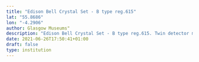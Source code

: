 ```yaml
---
title: "Edison Bell Crystal Set - B type reg.615"
lat: "55.8686"
lon: "-4.2906"
author: Glasgow Museums"
description: "Edison Bell Crystal Set - B type reg.615. Twin detector manufactured by Edison Bell Ltd. Original BBC transfer. All radio manufacturers were required to license the radio with the British Postmaster General and then it was assigned a PMG approved number."
date: 2021-06-26T17:50:41+01:00
draft: false
type: institution
---
```

